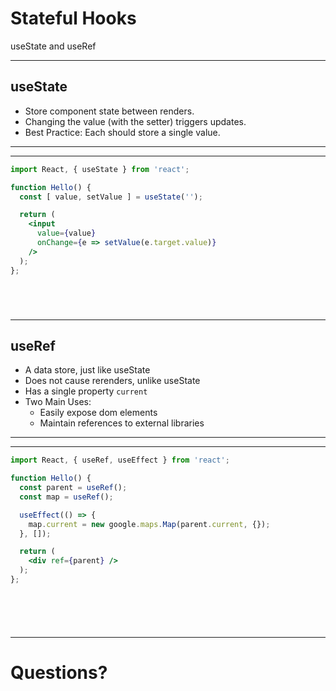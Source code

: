 

# Stateful Hooks

useState and useRef

---

## useState

<Steps>

* Store component state between renders.
* Changing the value (with the setter) triggers updates.
* Best Practice: Each should store a single value.

</Steps>

---
---

<CodeSurfer>

```jsx title="useState with Form Input"
import React, { useState } from 'react';

function Hello() {
  const [ value, setValue ] = useState('');

  return (
    <input
      value={value}
      onChange={e => setValue(e.target.value)}
    />
  );
};
```

```diff 4 title="useState with Form Input" subtitle="Get the value and setter"
```
```diff 8 title="useState with Form Input" subtitle="Use the value as needed"
```
```diff 9 title="useState with Form Input" subtitle="Call the setter to change the value and trigger an update"
```

```diff title="useState with Form Input"
```

</CodeSurfer>

---

## useRef

<Steps>

* A data store, just like useState
* Does not cause rerenders, unlike useState
* Has a single property `current`
* Two Main Uses:
  * Easily expose dom elements
  * Maintain references to external libraries

</Steps>

---
---

<CodeSurfer>

```jsx title="useRef"
import React, { useRef, useEffect } from 'react';

function Hello() {
  const parent = useRef();
  const map = useRef();

  useEffect(() => {
    map.current = new google.maps.Map(parent.current, {});
  }, []);

  return (
    <div ref={parent} />
  );
};
```

```diff 4:5 title="useRef" subtitle="Get refs for the parent and the map instance"
```
```diff 12 title="useRef" subtitle="Pass the parent ref to the element"
```
```diff 7,9 title="useRef" subtitle="Working inside a useEffect so we have access to parent.current"
```
```diff 8 title="useRef" subtitle="Set the current map value"
```

```diff title="useRef"
```

</CodeSurfer>

---

# Questions?
